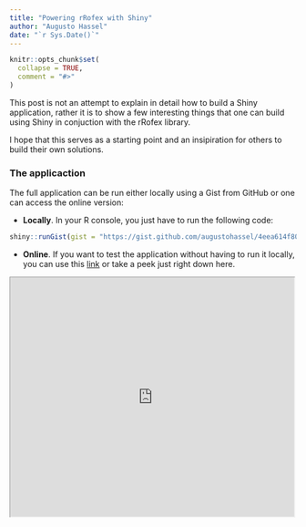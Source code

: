 ```yaml
---
title: "Powering rRofex with Shiny"
author: "Augusto Hassel"
date: "`r Sys.Date()`"
---
```


```r
knitr::opts_chunk$set(
  collapse = TRUE,
  comment = "#>"
)
```

This post is not an attempt to explain in detail how to build a Shiny application, rather it is to show a few interesting things that one can build using Shiny in conjuction with the rRofex library. 

I hope that this serves as a starting point and an insipiration for others to build their own solutions.

### The applicaction

The full application can be run either locally using a Gist from GitHub or one can access the online version:

- **Locally**. In your R console, you just have to run the following code: 
```r
shiny::runGist(gist = "https://gist.github.com/augustohassel/4eea614f80a8bbc548b2b4c3c5edd7c3")
```

- **Online**. If you want to test the application without having to run it locally, you can use this [link](https://demo.hasselpunk.com/rRofex/) or take a peek just right down here.

<div style="height: 45vh;"><iframe src = 'https://demo.hasselpunk.com/rRofex/' class='shiny-app' style='overflow: hidden;width: 165%;height: 700px;-ms-zoom: 0.85;-moz-transform: scale(0.85);-moz-transform-origin: 0px 0;-o-transform: scale(0.85);-o-transform-origin: 0 0;-webkit-transform: scale(0.6);-webkit-transform-origin: 0 0;'></div>

#### Features

The main features of this application are:

1. Login into any endpoint allowed within the API
2. Real time plotting using websocket protocol
3. Real time compute of CCL using REST protocol
4. A primer on algorithmic trading using R and websocket

**I will describe briefly each feature pointing out some relevant code for a better understanding.**

##### **1. Login**

At the very begining of the server function one can found a reactive value called `global_connection`. Each session will have it's own connection, so we don't have to worry about mixing information across sessions.  

```r
global_connection <- reactiveValues(conn = NULL)
```

Once we login using the <a href='https://matbarofex.github.io/rRofex/reference/trading_login.html' target='_blank'>trading_login()</a> function, the created object will be stored inside `global_connection$conn`.

```r
withCallingHandlers({
  global_connection$conn <- trading_login(username = input$username, password = input$password, base_url = input$base_url)
  },
  message = function(m) {output$console_login <- renderPrint({m$message})},
  warning = function(m) {output$console_login <- renderPrint({m$message})}
  )
```

Every connection object will be destroyed at the end of each session.

##### **2. Plotting data using a websokcet connection**

In the same maner as with th login, here we start by creating a reactive value that will contain the final market data, called `global_graficos`, and an environment created with `rlang::env()` in which we will store each websocket element, namely the connection itself and the pre procesed market data.

```r
global_graficos <- reactiveValues(data = NULL)
environment_graficos_iniciar <- rlang::env()
```

When pressing 'Iniciar' two things happen on the server:

1. A websocket connection will be created using <a href='https://matbarofex.github.io/rRofex/reference/trading_ws_md.html' target='_blank'>trading_ws_md()</a>. This will be the responsible to ingest matket data from the selected instrument.
2. A reactive data source will be created to read-in the latter.

```r
observeEvent(input$graficos_iniciar, {
  if (is.null(global_connection$conn)) {
    sendSweetAlert(session = session, title = HTML("Mmm..."), text = HTML("Tenes que conectarte primero..."),  type = "warning", html = TRUE)
  } else {

    trading_ws_md(connection = global_connection$conn,
                  destination = "data",
                  symbol = input$graficos_producto,
                  entries = list("LA"),
                  listen_to = list("LA_price"),
                  where_is_env = environment_graficos_iniciar)

    global_graficos$data <- reactivePoll(intervalMillis = 1000,
                                         session = session,
                                         checkFunc = function() {
                                           if (!is.null(environment_graficos_iniciar$data)) max(environment_graficos_iniciar$data$timestamp)
                                         },
                                         valueFunc = function() {
                                           return(environment_graficos_iniciar$data)
                                         })
  }
})
```

It is important to notice that we are explicitly using the parameter **where_is_env** from `trading_ws_md()` function and we are poiting it out to our newly created environment. If we weren't using this parameter we would have a mixup of data between sessions because each one would be overwriting  the global environment. In this away every sesions starts it's own environment for the websocket elements.

For more information about scoping rules I strongly suggest this reading: <a href='https://shiny.rstudio.com/articles/scoping.html' target='_blank'>Scoping rules for Shiny apps</a>.

Once data it's being acquired we will build and update the plot using the `plotly` library.

```r
  output$graficos_grafico <- renderPlotly({
    shiny::validate(
      need(is.reactive(global_graficos$data) && 
             !is.null(global_graficos$data()) && 
             nrow(global_graficos$data()) > 0, 
           message = "Aún no hay data.")
    )
    plot_ly(data = global_graficos$data(), 
            x = ~LA_date, 
            y = ~LA_price, 
            mode = 'line') %>% 
      layout(title = input$graficos_producto, 
             xaxis = list(title = "Timestamp"), 
             yaxis = list(title = "Precio"))
  })
```

##### **3. Real time compute of CCL using REST protocol**

We start by defining what's the **CCL** on a function called outside the server scope. 

> The CCL is a foreign exchange ratio. It basically tells us how many pesos do we need do buy a single dollar, this by calculating the ratio of the local instrument price and its foreign complement.

```r
ccl <- function(connection, data) {
  message(glue("Busco la market data de los {n} productos locales y extranjeros...", n = nrow(data)))
  precio_local <- map_df(.x = as.list(data$Local), .f = ~ trading_md(connection = connection, symbol = .x, entries = list("LA", "BI", "OF")))
  precio_extranjero <- rownames_to_column(getQuote(Symbols = data$Extranjero), var = "Symbol") %>% rename(TradeTime = `Trade Time`)

  message(glue("Uno las tablas y calculo el CCL.."))
  data <- data %>%
    left_join(precio_local %>% select(Symbol, LA_date, LA_price, BI_price, OF_price), by = c("Local" = "Symbol")) %>%
    left_join(precio_extranjero %>% select(Symbol, TradeTime, Last), by = c("Extranjero" = "Symbol")) %>%
    mutate(
      CCL_Last = (LA_price / Last) * Factor,
      CCL_Bid = (BI_price / Last) * Factor,
      CCL_Offer = (OF_price / Last) * Factor
    ) %>%
    mutate(across(.cols = starts_with("CCL_"), .fns = ~ ifelse(. == 0, NA_real_, .))) %>%
    mutate(
      CCL_Last = case_when(
        CCL_Last %in% boxplot.stats(x = .$CCL_Last, coef = 3)$out ~ NA_real_,
        TRUE ~ CCL_Last
      )
    )

  return(data)
}
```

We are obtaining local market data with the function <a href='https://matbarofex.github.io/rRofex/reference/trading_md.html' target='_blank'>trading_md()</a> and foreign data it's being queried with `quantomod::getQuote()`. As you have probably noticed, there's a convertion factor that's beeing appliead to the ratio, this has been defined manually on a dataframe outside the server scope.

Once we have selected the instruments and press ‘Iniciar’, the calculation starts and we are going to see something like this:

<p align="center"><img src='shiny-rrofex-1.png' width=auto height=auto style="max-inline-size: -webkit-fill-available;"></p>

- A parameter where we can change the refresh frequency of the data
- A table that can be downloaded with the processed data
- On the right corner we can see the CCL value itself
- A plot with the historical value since the we have started the calculations

A bit of a hack has been made here in order to update the data:

```r
observe({
  invalidateLater(millis = input$table_ccl_timer * 1000, session = session)

  if (input$table_ccl_status == TRUE) {
    shinyjs::click("table_ccl_iniciar")
  }
})
```

On this observe we are programmatically clicking the 'Iniciar' button with the selected frequency.

##### **4. Algorithmic trading and R**

The difference from REST and websocket protcol that I would like to address is that the first one has a uni-directional nature, while the latter has a bi-direction approach. This meaning that we can open a websocket connection and wait for new data to update automatically  our feed, while with REST we will have to constantly be querying over and over again if it has been any changes on the data. 

The use of websocket in R it's not very common but we have tried to build a simple interface:

- When using rRofex in the console we can use the family `trading_ws_*` to open websocket connections and query market data, look up state of our orders and close connections
- When using rRofex on Shiny the main difference is to create a self contain environment where the connection is going to live and then passing it on into the **where_is_env** parameter.

> We have build a test algorithm that works in this way: *every time new market data is received we put an offer and a bid improving, by the minimun amount, the first line on the order book. By doing this, we try to stay on top of the order book every time.*

This is a simple yey powerfull example. We have called it 'The Molesto'.

Listing to market data is pretty much the same as what we have done within the ploting example, so I want to focus on the algorithm itself.

```r
observe({

  req(!is.null(global_algoritmos_1$data))
  req(global_algoritmos_1$data())

  logger_algoritmos_1 <- create.logger(logfile = glue("logs/the_molesto_{input$algoritmos_1_producto}_{Sys.Date()}.log"), level = "INFO")

  # Objectivo: colocar una punta molesta, en el bid o en el ask cada vez que cambia el size en cualquiera de los casos

  isolate({

    market_data <- global_algoritmos_1$data()
    productos <- global_productos()

    global_algoritmos_1_ordenes$MinTradeVol <- productos %>% filter(Symbol == input$algoritmos_1_producto) %>% pull(MinTradeVol)
    global_algoritmos_1_ordenes$MinPriceIncrement <- productos %>% filter(Symbol == input$algoritmos_1_producto) %>% pull(MinPriceIncrement)

    if (some(.x = list("BI_price", "BI_size"), .p = ~ . %in% unlist(strsplit(market_data$Changes, ","))) &&
        every(.x = list("BI_price", "BI_size"), .p = ~ . %in% colnames(market_data)) &&
        !is.na(market_data$BI_price)) {

      info(logger_algoritmos_1, str_c("- [BID] Cambia la punta compradora"))

      if (is.null(global_algoritmos_1_ordenes$Bid)) {

        bid <- trading_new_order(connection = global_connection$conn,
                                 account  = input$algoritmos_1_cuenta,
                                 symbol   = input$algoritmos_1_producto,
                                 side     = "Buy",
                                 quantity = global_algoritmos_1_ordenes$MinTradeVol,
                                 price    = market_data$BI_price + global_algoritmos_1_ordenes$MinPriceIncrement)

        global_algoritmos_1_ordenes$Bid <- append(x = global_algoritmos_1_ordenes$Bid, values = bid$clOrdId)
        global_algoritmos_1_ordenes$BidPrice <- append(x = global_algoritmos_1_ordenes$BidPrice, values = bid$price)

        info(logger_algoritmos_1, glue("- [BID] Primer compra - {price} - {status}",
                                       price = bid$price,
                                       status = bid$status))
      } else {

        if (market_data$BI_price == last(global_algoritmos_1_ordenes$BidPrice) &&
            market_data$BI_size == global_algoritmos_1_ordenes$MinTradeVol) {

          info(logger_algoritmos_1, glue("- [BID] No juego (soy yo)"))

        } else {

          bid <- trading_new_order(connection = global_connection$conn,
                                   account  = input$algoritmos_1_cuenta,
                                   symbol   = input$algoritmos_1_producto,
                                   side     = "Buy",
                                   quantity = global_algoritmos_1_ordenes$MinTradeVol,
                                   price    = market_data$BI_price + global_algoritmos_1_ordenes$MinPriceIncrement)

          global_algoritmos_1_ordenes$Bid <- append(x = global_algoritmos_1_ordenes$Bid, values = bid$clOrdId)
          global_algoritmos_1_ordenes$BidPrice <- append(x = global_algoritmos_1_ordenes$BidPrice, values = bid$price)

          trading_cancel_order(connection = global_connection$conn, id = nth(global_algoritmos_1_ordenes$Bid, -2), proprietary = "PBCP")

          info(logger_algoritmos_1, glue("- [BID] Molesto - {price} - {status}",
                                         price = bid$price,
                                         status = bid$status))
        }
      }
    }
  })
})
```

We are only looking at the bid side just because the offer side works the same.

We can see that mostly everything has been wrapped up into an isolate function, this avoids to make build an infinite loop every time some new data entered into the algorithm. **This is the most important thing to remember**, everything else are just simple 'if and else' with the logic of what we have to do every time new data has been presented.

Anyone can test this algorithm by putting their own credentials from the test environment reMarkets. You can generate them <a href='https://remarkets.primary.ventures/' target='_blank'>here</a>.

This is how it looks when the algorithm starts:

<p align="center"><img src='shiny-rrofex-2.png' width=auto height=auto style="max-inline-size: -webkit-fill-available;"></p>

#### Closing remarks

Again, this was not suppose to be an indepth guide on how to build a Shiny app, nor how to code algortithms for trading. Instead, this was only an atempt to show some use cases of the rRofex library within Shiny and to encourage those who want to use R on the financial markets. *It is my hope that anyone that have seen this application could get some inspiration while building their own path.*

Let's stay in touch!
